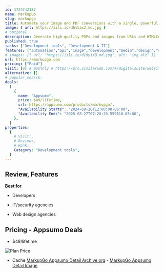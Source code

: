 ```yaml
---
id: 1724742182
name: MarkupGo
slug: markupgo
title: Automate your image and PDF conversions with a single, powerful API
image: { url: https://iili.io/dhv5ax2.md.jpg }
# optional
description: Generate high-quality PDFs and images from URLs and HTMLCustomize and transform images with a powerful API
published: true
tasks: ["Development tools", "Development & IT"]
features: ["automation","api","image","development","media","design","content"]
# images: [{ url: "https://iili.io/dI8yiYB.md.jpg", alt: "img alt" }]
url: https://markupgo.com
pricing: ["Paid"]
visit: [0] # monthly # https://pro.similarweb.com/#/digitalsuite/websiteanalysis/home
alternative: []
# popular_search:
deals:
  [
    {
      name: "Appsumo",
      price: $49/lifetime,
      url: https://appsumo.com/products/markupgo/,
      "Availability Starts": "2024-08-20T12:00:00-05:00",
      "Availability Ends": "2025-08-27T07:28:20.559510-05:00",
    },
  ]
properties:
  {
    # Visit:,
    # Review:,
    # Rank:,
    Category: "Development tools",
  }
---
```


## Review, Features

 

**Best for**

- Developers

- IT/security agencies

- Web design agencies

## Pricing - Appsumo Deals

- $49/lifetime

<Img src="https://iili.io/dhiZ4ZG.png" alt="Plan Price" />

- Cache [MarkupGo Appsumo Detail Archive.org](https://web.archive.org/web/*/https://appsumo.com/products/markupgo/) - [MarkupGo Appsumo Detail Image](https://iili.io/dhitzMv.png)
